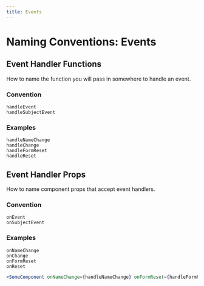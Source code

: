 ```yaml
---
title: Events
---
```


# Naming Conventions: Events

## Event Handler Functions

How to name the function you will pass in somewhere to handle an event.

### Convention

```
handleEvent
handleSubjectEvent
```

### Examples

```
handleNameChange
handleChange
handleFormReset
handleReset
```

## Event Handler Props

How to name component props that accept event handlers.

### Convention

```
onEvent
onSubjectEvent
```

### Examples

```
onNameChange
onChange
onFormReset
onReset
```

```jsx
<SomeComponent onNameChange={handleNameChange} onFormReset={handleFormReset} />
```

